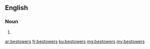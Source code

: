 ==English==

===Noun===
{{head|en}}

# {{plural of|bestower}}

[[ar:bestowers]]
[[fr:bestowers]]
[[ku:bestowers]]
[[mg:bestowers]]
[[my:bestowers]]